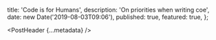 
  title: 'Code is for Humans',
  description: 'On priorities when writing coe',
  date: new Date('2019-08-03T09:06'),
  published: true,
  featured: true,
};

<PostHeader {...metadata} />
